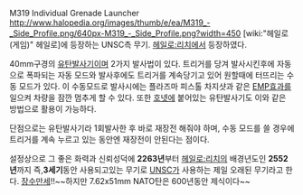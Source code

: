 M319 Individual Grenade Launcher 
http://www.halopedia.org/images/thumb/e/ea/M319_-_Side_Profile.png/640px-M319_-_Side_Profile.png?width=450
[wiki:"헤일로(게임)" 헤일로]에 등장하는 UNSC측 무기. [[헤일로:리치]]에서 등장하였다.

40mm구경의 [[유탄발사기]]이며 2가지 발사법이 있다. 트리거를 당겨 발사시킨후에 자동으로 폭파되는 자동 모드와 발사후에도 트리거를 계속당기고 있어 원할때에 터뜨리는 수동 모드가 있다. 이 수동모드로 발사시에는 플라즈마 피스톨 차지샷과 같은 [[EMP]]효과를 일으켜 차량을 잠깐 멈추게 할 수 있다. 또한 [[호넷]]에 붙어있는 유탄발사기도 이와 같은 방법으로 활용이 가능하다.

단점으로는 유탄발사기라 1회발사한 후 바로 재장전 해줘야 하며, 수동 모드를 쓸 경우에 트리거를 계속 누르고 있는 동안엔 재장전이 안된다는 점이다.

설정상으로 그 좋은 화력과 신뢰성덕에 '''2263년'''부터 [[헤일로:리치]]의 배경년도인 '''2552년'''까지 즉,'''3세기'''동안 사용되고있는 무기로 [[UNSC]]가 사용하는 제일 오래된 무기라고 한다. [[장수만세]]!!~~하지만 7.62x51mm NATO탄은 600년동안 제식이다~~
